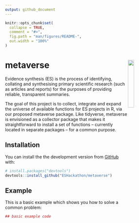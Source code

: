 ```yaml
---
output: github_document
---
```


<!-- README.md is generated from README.Rmd. Please edit that file -->

```r
knitr::opts_chunk$set(
  collapse = TRUE,
  comment = "#>",
  fig.path = "man/figures/README-",
  out.width = "100%"
)
```

metaverse <img src="metaverse.png" align="right" width="20%" height="20%" />
==================

Evidence synthesis (ES) is the process of identifying, collating and synthesising primary scientific research (such as articles and reports) for the purposes of providing reliable, transparent summaries. 

The goal of this project is to collect, integrate and expand the universe of available functions for ES projects in R, via our proposed metaverse package. Like tidyverse, metaverse is envisioned as a collector package that makes it straightforward to install a set of functions – currently located in separate packages – for a common purpose.

## Installation

You can install the the development version from [GitHub](https://github.com/) with:

``` r
# install.packages("devtools")
devtools::install_github("ESHackathon/metaverse")
```
## Example

This is a basic example which shows you how to solve a common problem:

```r
## basic example code
```

